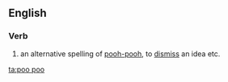 ==English==
===Verb===
{{en-verb}}
# an alternative spelling of [[pooh-pooh]], to [[dismiss]] an idea etc.

[[ta:poo poo]]